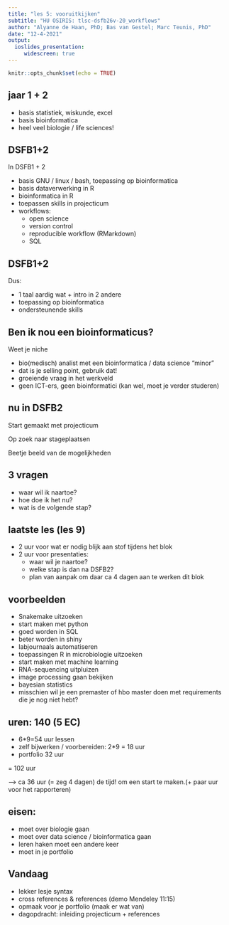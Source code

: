 ```yaml
---
title: "les 5: vooruitkijken" 
subtitle: "HU OSIRIS: tlsc-dsfb26v-20_workflows"
author: "Alyanne de Haan, PhD; Bas van Gestel; Marc Teunis, PhD"
date: "12-4-2021"
output: 
  ioslides_presentation:
     widescreen: true
---
```


```r
knitr::opts_chunk$set(echo = TRUE)
```

## jaar 1 + 2

 - basis statistiek, wiskunde, excel
 - basis bioinformatica
 - heel veel biologie / life sciences!

## DSFB1+2 

In DSFB1 + 2

 - basis GNU / linux / bash, toepassing op bioinformatica
 - basis dataverwerking in R
 - bioinformatica in R
 - toepassen skills in projecticum
 - workflows:
    - open science
    - version control
    - reproducible workflow (RMarkdown)
    - SQL

## DSFB1+2

Dus:

 - 1 taal aardig wat + intro in 2 andere
 - toepassing op bioinformatica
 - ondersteunende skills

## Ben ik nou een bioinformaticus?

Weet je niche

 - bio(medisch) analist met een bioinformatica / data science "minor"
 - dat is je selling point, gebruik dat!
 - groeiende vraag in het werkveld
 - geen ICT-ers, geen bioinformatici (kan wel, moet je verder studeren)

## nu in DSFB2

Start gemaakt met projecticum

Op zoek naar stageplaatsen

Beetje beeld van de mogelijkheden


## 3 vragen

 - waar wil ik naartoe?
 - hoe doe ik het nu?
 - wat is de volgende stap?

## laatste les (les 9)

 - 2 uur voor wat er nodig blijk aan stof tijdens het blok
 - 2 uur voor presentaties:
    - waar wil je naartoe?
    - welke stap is dan na DSFB2?
    - plan van aanpak om daar ca 4 dagen aan te werken dit blok

## voorbeelden

 - Snakemake uitzoeken
 - start maken met python
 - goed worden in SQL
 - beter worden in shiny
 - labjournaals automatiseren
 - toepassingen R in microbiologie uitzoeken
 - start maken met machine learning
 - RNA-sequencing uitpluizen
 - image processing gaan bekijken
 - bayesian statistics
 - misschien wil je een premaster of hbo master doen met requirements die je nog niet hebt?

## uren: 140 (5 EC)
 
 - 6*9=54 uur lessen
 - zelf bijwerken / voorbereiden: 2*9 = 18 uur
 - portfolio 32 uur
 
 = 102 uur
 
 --> ca 36 uur (= zeg 4 dagen) de tijd!
 om een start te maken.(+ paar uur voor het rapporteren)

## eisen:

 - moet over biologie gaan
 - moet over data science / bioinformatica gaan
 - leren haken moet een andere keer
 - moet in je portfolio

## Vandaag

 - lekker lesje syntax
 - cross references & references (demo Mendeley 11:15)
 - opmaak voor je portfolio (maak er wat van)
 - dagopdracht: inleiding projecticum + references
